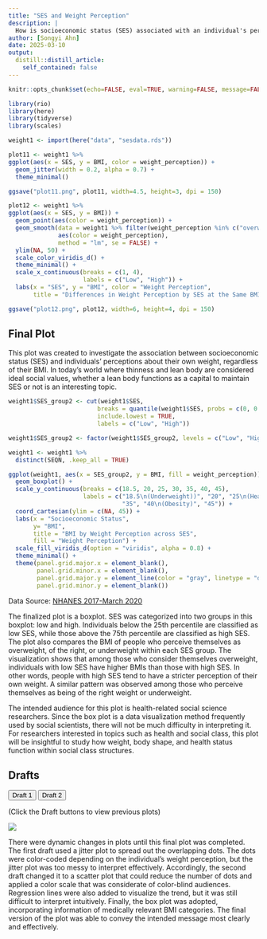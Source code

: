 ```yaml
---
title: "SES and Weight Perception"
description: |
  How is socioeconomic status (SES) associated with an individual's perceptions of their own weight?
author: [Songyi Ahn]
date: 2025-03-10
output:
  distill::distill_article:
    self_contained: false
---
```


```r
knitr::opts_chunk$set(echo=FALSE, eval=TRUE, warning=FALSE, message=FALSE)
```

```r
library(rio)
library(here)
library(tidyverse)
library(scales)
```

```r
weight1 <- import(here("data", "sesdata.rds"))
```

```r
plot11 <- weight1 %>%
ggplot(aes(x = SES, y = BMI, color = weight_perception)) +
  geom_jitter(width = 0.2, alpha = 0.7) +
  theme_minimal()

ggsave("plot11.png", plot11, width=4.5, height=3, dpi = 150)
```

```r
plot12 <- weight1 %>%
ggplot(aes(x = SES, y = BMI)) +
  geom_point(aes(color = weight_perception)) +  
  geom_smooth(data = weight1 %>% filter(weight_perception %in% c("overweight", "right weight")),
              aes(color = weight_perception),
              method = "lm", se = FALSE) +
  ylim(NA, 50) +
  scale_color_viridis_d() +
  theme_minimal() +
  scale_x_continuous(breaks = c(1, 4),
                     labels = c("Low", "High")) +
  labs(x = "SES", y = "BMI", color = "Weight Perception",
       title = "Differences in Weight Perception by SES at the Same BMI")

ggsave("plot12.png", plot12, width=6, height=4, dpi = 150)
```

## Final Plot

This plot was created to investigate the association between socioeconomic status (SES) and individuals’ perceptions about their own weight, regardless of their BMI. In today's world where thinness and lean body are considered ideal social values, whether a lean body functions as a capital to maintain SES or not is an interesting topic.

```r
weight1$SES_group2 <- cut(weight1$SES,
                         breaks = quantile(weight1$SES, probs = c(0, 0.5, 1), na.rm = TRUE),
                         include.lowest = TRUE,
                         labels = c("Low", "High"))

weight1$SES_group2 <- factor(weight1$SES_group2, levels = c("Low", "High"))

weight1 <- weight1 %>%
  distinct(SEQN, .keep_all = TRUE)

ggplot(weight1, aes(x = SES_group2, y = BMI, fill = weight_perception)) +
  geom_boxplot() +
  scale_y_continuous(breaks = c(18.5, 20, 25, 30, 35, 40, 45),
                     labels = c("18.5\n(Underweight))", "20", "25\n(Healthy Range)", "30\n(Overweight)", 
                                "35", "40\n(Obesity)", "45")) +
  coord_cartesian(ylim = c(NA, 45)) +
  labs(x = "Socioeconomic Status",
       y= "BMI",
       title = "BMI by Weight Perception across SES",
       fill = "Weight Perception") +
  scale_fill_viridis_d(option = "viridis", alpha = 0.8) +
  theme_minimal() +
  theme(panel.grid.major.x = element_blank(),
        panel.grid.minor.x = element_blank(),
        panel.grid.major.y = element_line(color = "gray", linetype = "dotted", linewidth = 0.5),
        panel.grid.minor.y = element_blank())
```

Data Source: [NHANES 2017-March 2020](https://wwwn.cdc.gov/nchs/nhanes/continuousnhanes/default.aspx?Cycle=2017-2020)

The finalized plot is a boxplot. SES was categorized into two groups in this boxplot: low and high. Individuals below the 25th percentile are classified as low SES, while those above the 75th percentile are classified as high SES. The plot also compares the BMI of people who perceive themselves as overweight, of the right, or underweight within each SES group. The visualization shows that among those who consider themselves overweight, individuals with low SES have higher BMIs than those with high SES. In other words, people with high SES tend to have a stricter perception of their own weight. A similar pattern was observed among those who perceive themselves as being of the right weight or underweight.

The intended audience for this plot is health-related social science researchers. Since the box plot is a data visualization method frequently used by social scientists, there will not be much difficulty in interpreting it. For researchers interested in topics such as health and social class, this plot will be insightful to study how weight, body shape, and health status function within social class structures.

## Drafts

<div>
  <button onclick="showPlot('plot11')">Draft 1</button>
  <button onclick="showPlot('plot12')">Draft 2</button>
</div>

<div>
(Click the Draft buttons to view previous plots)
</div>

<div id="plot-container">
  <img id="plot11" src="plot11.png">
  <img id="plot12" src="plot12.png" style="display:none; width: 100%; height: auto;">
</div>

<script>
  function showPlot(plotId) {
    document.getElementById('plot11').style.display = "none";
    document.getElementById('plot12').style.display = "none";
    document.getElementById(plotId).style.display = "block";
  }
</script>

There were dynamic changes in plots until this final plot was completed. The first draft used a jitter plot to spread out the overlapping dots. The dots were color-coded depending on the individual's weight perception, but the jitter plot was too messy to interpret effectively. Accordingly, the second draft changed it to a scatter plot that could reduce the number of dots and applied a color scale that was considerate of color-blind audiences. Regression lines were also added to visualize the trend, but it was still difficult to interpret intuitively. Finally, the box plot was adopted, incorporating information of medically relevant BMI categories. The final version of the plot was able to convey the intended message most clearly and effectively.
